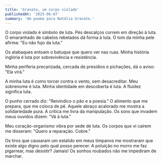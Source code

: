 ```yaml
---
title: 'Granato, um corpo violado'
publishedAt: '2025-06-07'
summary: 'Um poema para Natália Granato.'
---
```


O corpo violado é símbolo de luta.
Pés descalços correm em direção à luta.
O emaranhado de cabelos rebelados dá forma à luta.
O tom da minha pele afirma: "Eu não fujo da luta."

Os atabaques entoam o batuque que quero ver nas ruas.
Minha história inglória é luta por sobrevivência e resistência.

Minha periferia precarizada, cercada de presídios e pichações, dá o aviso: "Ela virá."

A minha luta é como torcer contra o vento, sem desacreditar.
Meu sobrenome é luta.
Minha identidade em descoberta é luta. A fluidez significa luta.

O punho cerrado diz: "Reivindico o pão e a poesia."
O alimento que me prepara, que me coloca de pé.
Aquele abraço acalorado me mostra a solidariedade pura.
A crítica me livra da manipulação.
Os sons que invadem meus ouvidos dizem: "Vá à luta."

Meu coração-organismo vibra por sede de luta.
Os corpos que vi caírem me disseram: "Quero a reparação. Cobre."

Os tiros que causaram um estalido em meus tímpanos me mostraram que existe algo digno pelo qual posso perecer.
A poluição no morro me faz pigarrear, mas desistir? Jamais!
Os sonhos roubados não me impediram de marchar.